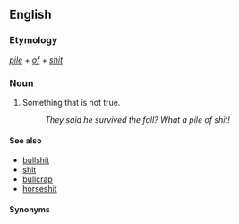 ==English==

===Etymology===
''[[pile]]'' + ''[[of]]'' + ''[[shit]]''

===Noun===
{{en-noun|-}}

# {{context|vulgar|slang|lang=en}} Something that is not true.
#: ''They said he survived the fall? What a pile of shit!''

====See also====
*[[bullshit]]
*[[shit]]
*[[bullcrap]]
*[[horseshit]]

====Synonyms====